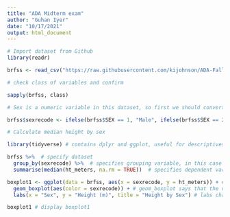 ```yaml
---
title: "ADA Midterm exam"
author: "Guhan Iyer"
date: "10/17/2021"
output: html_document
---
```



```r
# Import dataset from Github
library(readr)

brfss <- read_csv("https://raw.githubusercontent.com/kijohnson/ADA-Fall-2021/master/BRFSS2017_10percent_v.csv")

# check class of variables and confirm

sapply(brfss, class)

# Sex is a numeric variable in this dataset, so first we should convert it to a character variable

brfss$sexrecode <- ifelse(brfss$SEX == 1, "Male", ifelse(brfss$SEX == 2, "Female", ifelse(brfss$SEX == 9, "Not Specified", NA))) # code creates a new character variable for sex

# Calculate median height by sex

library(tidyverse) # contains dplyr and ggplot, useful for descriptives and data visualization

brfss %>%  # specify dataset
  group_by(sexrecode) %>%  # specifies grouping variable, in this case sex
  summarise(median(ht_meters, na.rm = TRUE))  # specifies dependent variable, in this case height in meters, and removes NA values

boxplot1 <- ggplot(data = brfss, aes(x = sexrecode, y = ht_meters)) + # ggplot specifies data, x and y variables
  geom_boxplot(aes(color = sexrecode)) + # geom_boxplot says that the visual should be a boxplot, aes gives color by sex
  labs(x = "Sex", y = "Height (m)", title = "Height by Sex") # labs changes labels for title, x and y axes

boxplot1 # display boxplot1

```
